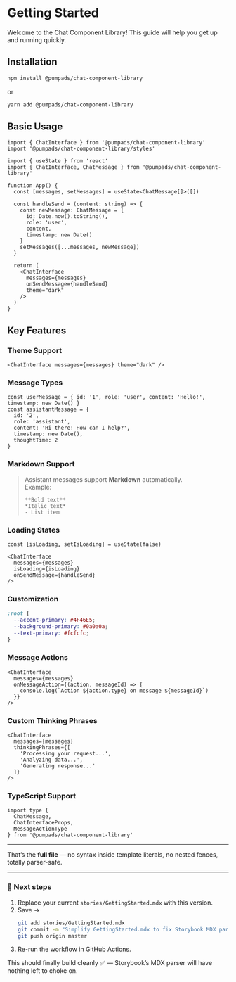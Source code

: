
<Meta title="Getting Started" />

# Getting Started

Welcome to the Chat Component Library! This guide will help you get up and running quickly.

## Installation

```bash
npm install @pumpads/chat-component-library
```

or

```bash
yarn add @pumpads/chat-component-library
```

## Basic Usage

```tsx
import { ChatInterface } from '@pumpads/chat-component-library'
import '@pumpads/chat-component-library/styles'
```

```tsx
import { useState } from 'react'
import { ChatInterface, ChatMessage } from '@pumpads/chat-component-library'

function App() {
  const [messages, setMessages] = useState<ChatMessage[]>([])

  const handleSend = (content: string) => {
    const newMessage: ChatMessage = {
      id: Date.now().toString(),
      role: 'user',
      content,
      timestamp: new Date()
    }
    setMessages([...messages, newMessage])
  }

  return (
    <ChatInterface
      messages={messages}
      onSendMessage={handleSend}
      theme="dark"
    />
  )
}
```

## Key Features

### Theme Support

```tsx
<ChatInterface messages={messages} theme="dark" />
```

### Message Types

```tsx
const userMessage = { id: '1', role: 'user', content: 'Hello!', timestamp: new Date() }
const assistantMessage = {
  id: '2',
  role: 'assistant',
  content: 'Hi there! How can I help?',
  timestamp: new Date(),
  thoughtTime: 2
}
```

### Markdown Support

> Assistant messages support **Markdown** automatically.  
> Example:
>
> ```
> **Bold text**
> *Italic text*
> - List item
> ```

### Loading States

```tsx
const [isLoading, setIsLoading] = useState(false)

<ChatInterface
  messages={messages}
  isLoading={isLoading}
  onSendMessage={handleSend}
/>
```

### Customization

```css
:root {
  --accent-primary: #4F46E5;
  --background-primary: #0a0a0a;
  --text-primary: #fcfcfc;
}
```

### Message Actions

```tsx
<ChatInterface
  messages={messages}
  onMessageAction={(action, messageId) => {
    console.log(`Action ${action.type} on message ${messageId}`)
  }}
/>
```

### Custom Thinking Phrases

```tsx
<ChatInterface
  messages={messages}
  thinkingPhrases={[
    'Processing your request...',
    'Analyzing data...',
    'Generating response...'
  ]}
/>
```

### TypeScript Support

```tsx
import type {
  ChatMessage,
  ChatInterfaceProps,
  MessageActionType
} from '@pumpads/chat-component-library'
```

---

That’s the **full file** — no syntax inside template literals, no nested fences, totally parser-safe.

---

### 🧱 Next steps
1. Replace your current `stories/GettingStarted.mdx` with this version.  
2. Save →  
   ```bash
   git add stories/GettingStarted.mdx
   git commit -m "Simplify GettingStarted.mdx to fix Storybook MDX parsing"
   git push origin master
   ```
3. Re-run the workflow in GitHub Actions.

This should finally build cleanly ✅ — Storybook’s MDX parser will have nothing left to choke on.
